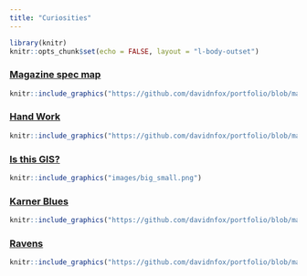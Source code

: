 ```yaml
---
title: "Curiosities"
---
```


```r
library(knitr)
knitr::opts_chunk$set(echo = FALSE, layout = "l-body-outset")
```

### [Magazine spec map](https://github.com/davidnfox/portfolio/blob/main/bq.jpg?raw=true)
```r
knitr::include_graphics("https://github.com/davidnfox/portfolio/blob/main/bq.jpg?raw=true")
```

### [Hand Work](https://github.com/davidnfox/portfolio/blob/main/lake_perez.jpg?raw=true)
```r
knitr::include_graphics("https://github.com/davidnfox/portfolio/blob/main/lake_perez.jpg?raw=true")
```

### [Is this GIS?](https://github.com/davidnfox/portfolio/blob/main/big_small.jpg?raw=true)
```r
knitr::include_graphics("images/big_small.png")
```

### [Karner Blues](https://github.com/davidnfox/portfolio/blob/main/blues.png?raw=true)
```r
knitr::include_graphics("https://github.com/davidnfox/portfolio/blob/main/blues.png?raw=true")
```

### [Ravens](https://github.com/davidnfox/portfolio/blob/main/corvid.jpg?raw=true)
```r
knitr::include_graphics("https://github.com/davidnfox/portfolio/blob/main/corvid.jpg?raw=true")
```